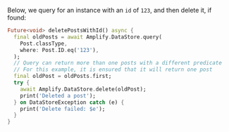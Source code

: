 Below, we query for an instance with an `id` of `123`, and then delete it, if found:

```dart
Future<void> deletePostsWithId() async {
  final oldPosts = await Amplify.DataStore.query(
    Post.classType,
    where: Post.ID.eq('123'),
  );
  // Query can return more than one posts with a different predicate
  // For this example, it is ensured that it will return one post
  final oldPost = oldPosts.first;
  try {
    await Amplify.DataStore.delete(oldPost);
    print('Deleted a post');
  } on DataStoreException catch (e) {
    print('Delete failed: $e');
  }
}
```
